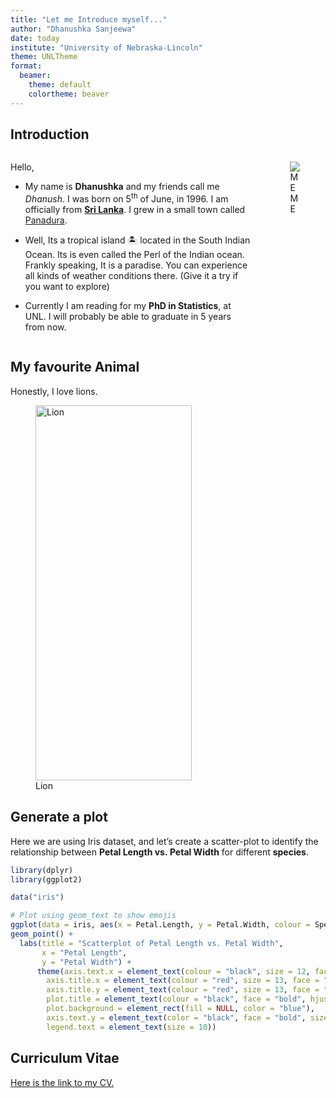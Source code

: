 ```yaml
---
title: "Let me Introduce myself..."
author: "Dhanushka Sanjeewa"
date: today
institute: "University of Nebraska-Lincoln"
theme: UNLTheme
format:
  beamer:
    theme: default
    colortheme: beaver
---
```


## Introduction

::::: {.columns align="center" totalwidth="8em"}
::: {.column width="80%"}
Hello,

-   My name is **Dhanushka** and my friends call me *Dhanush*. I was born on 5^th^ of June, in 1996. I am officially from [**Sri Lanka**](https://en.wikipedia.org/wiki/Sri_Lanka). I grew in a small town called [Panadura](https://www.google.com/maps/place/Panadura,+Sri+Lanka/@6.7291197,79.8882363,13z/data=!3m1!4b1!4m6!3m5!1s0x3ae24616c169e7c3:0xd21e80c970651d56!8m2!3d6.7106361!4d79.9074262!16s%2Fm%2F02vrtzb?entry=ttu&g_ep=EgoyMDI0MDgyOC4wIKXMDSoASAFQAw%3D%3D).

-   Well, Its a tropical island 🏝️ located in the South Indian Ocean. Its is even called the Perl of the Indian ocean. Frankly speaking, It is a paradise. You can experience all kinds of weather conditions there. (Give it a try if you want to explore)

-   Currently I am reading for my **PhD in Statistics**, at UNL. I will probably be able to graduate in 5 years from now.
:::

::: {.column width="20%" align="bottom"}
![ME](Image01.jpg)
:::
:::::

## My favourite Animal

Honestly, I love lions.

![Lion](Lion.jpg){width="250" height="600" fig-pos="H" fig-env="figure"}

## Generate a plot

Here we are using Iris dataset, and let's create a scatter-plot to identify the relationship between **Petal Length vs. Petal Width** for different **species**.



```r

library(dplyr)
library(ggplot2)

data("iris")

# Plot using geom_text to show emojis
ggplot(data = iris, aes(x = Petal.Length, y = Petal.Width, colour = Species)) + 
geom_point() + 
  labs(title = "Scatterplot of Petal Length vs. Petal Width",
       x = "Petal Length", 
       y = "Petal Width") +
      theme(axis.text.x = element_text(colour = "black", size = 12, face = "bold"),                    axis.line = element_line(colour = "black", linewidth = 1), 
        axis.title.x = element_text(colour = "red", size = 13, face = "bold"), 
        axis.title.y = element_text(colour = "red", size = 13, face = "bold"), 
        plot.title = element_text(colour = "black", face = "bold", hjust = 0.5, size= 15), 
        plot.background = element_rect(fill = NULL, color = "blue"), 
        axis.text.y = element_text(color = "black", face = "bold", size = 10), 
        legend.text = element_text(size = 10))


```



## Curriculum Vitae

[Here is the link to my CV.](https://github.com/DhanushUNL/Personal_repo.io/blob/main/Dhanushka_CV.pdf)




